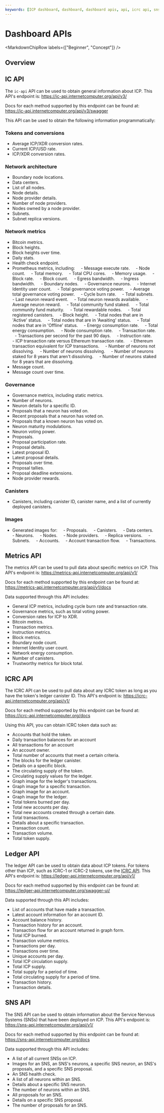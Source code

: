 ```yaml
---
keywords: [ICP dashboard, dashboard, dashboard apis, api, icrc api, sns api, ic api, ledger api, metrics api]
---
```



# Dashboard APIs

<MarkdownChipRow labels={["Beginner", "Concept"]} />

## Overview

## IC API

The `ic-api` API can be used to obtain general information about ICP. This API's endpoint is: https://ic-api.internetcomputer.org/api/v3/

Docs for each method supported by this endpoint can be found at: https://ic-api.internetcomputer.org/api/v3/swagger

This API can be used to obtain the following information programmatically:

### Tokens and conversions

- Average ICP/XDR conversion rates.
- Current ICP/USD rate.
- ICP/XDR conversion rates.

### Network architecture

- Boundary node locations.
- Data centers.
- List of all nodes.
- Node details.
- Node provider details.
- Number of node providers.
- Nodes owned by a node provider.
- Subnets.
- Subnet replica versions.


### Network metrics

- Bitcoin metrics.
- Block heights.
- Block heights over time.
- Daily stats.
- Health check endpoint.
- Prometheus metrics, including:
    - Message execute rate.
    - Node count.
    - Total memory.
    - Total CPU cores.
    - Memory usage.
    - Block rate.
    - Block count.
    - Egress bandwidth.
    - Ingress bandwidth.
    - Boundary nodes.
    - Governance neurons.
    - Internet Identity user count.
    - Total governance voting power.
    - Average total governance voting power.
    - Cycle burn rate.
    - Total subnets.
    - Last neuron reward event.
    - Total neuron rewards available.
    - Average neuron reward.
    - Total community fund staked.
    - Total community fund maturity.
    - Total rewardable nodes.
    - Total registered canisters.
    - Block height.
    - Total nodes that are in 'Active' status.
    - Total nodes that are in 'Awaiting' status.
    - Total nodes that are in 'Offline' status.
    - Energy consumption rate.
    - Total energy consumption.
    - Node consumption rate.
    - Transaction rate.
    - Transactions per second for the past 90 days.
    - Instruction rate.
    - ICP transaction rate versus Ethereum transaction rate.
    - Ethereum transaction equivalent for ICP transactions.
    - Number of neurons not dissolving.
    - Number of neurons dissolving.
    - Number of neurons staked for 8 years that aren't dissolving.
    - Number of neurons staked for 8 years that are dissolving.
- Message count.
- Message count over time.

### Governance

- Governance metrics, including static metrics.
- Number of neurons.
- Neuron details for a specific ID.
- Proposals that a neuron has voted on.
- Recent proposals that a neuron has voted on.
- Proposals that a known neuron has voted on.
- Neuron maturity modulations.
- Neuron voting power.
- Proposals.
- Proposal participation rate.
- Proposal details.
- Latest proposal ID.
- Latest proposal details.
- Proposals over time.
- Proposal tallies.
- Proposal deadline extensions.
- Node provider rewards.

### Canisters

- Canisters, including canister ID, canister name, and a list of currently deployed canisters.

### Images
- Generated images for:
    - Proposals.
    - Canisters.
    - Data centers.
    - Neurons.
    - Nodes.
    - Node providers.
    - Replica versions.
    - Subnets.
    - Accounts.
    - Account transaction flow.
    - Transactions.

## Metrics API

The metrics API can be used to pull data about specific metrics on ICP. This API's endpoint is: https://metrics-api.internetcomputer.org/api/v1/

Docs for each method supported by this endpoint can be found at: https://metrics-api.internetcomputer.org/api/v1/docs

Data supported through this API includes:

- General ICP metrics, including cycle burn rate and transaction rate.
- Governance metrics, such as total voting power.
- Conversion rates for ICP to XDR.
- Bitcoin metrics.
- Transaction metrics.
- Instruction metrics.
- Block metrics.
- Boundary node count.
- Internet Identity user count.
- Network energy consumption.
- Number of canisters.
- Trustworthy metrics for block total.

## ICRC API

The ICRC API can be used to pull data about any ICRC token as long as you have the token's ledger canister ID. This API's endpoint is: https://icrc-api.internetcomputer.org/api/v1/

Docs for each method supported by this endpoint can be found at: https://icrc-api.internetcomputer.org/docs

Using this API, you can obtain ICRC token data such as:

- Accounts that hold the token.
- Daily transaction balances for an account
- All transactions for an account
- An account owner.
- Total number of accounts that meet a certain criteria.
- The blocks for the ledger canister.
- Details on a specific block.
- The circulating supply of the token.
- Circulating supply values for the ledger.
- Graph image for the ledger's transactions.
- Graph image for a specific transaction.
- Graph image for an account.
- Graph image for the ledger.
- Total tokens burned per day.
- Total new accounts per day.
- Total new accounts created through a certain date.
- Total transactions.
- Details about a specific transaction.
- Transaction count.
- Transaction volume.
- Total token supply.

## Ledger API

The ledger API can be used to obtain data about ICP tokens. For tokens other than ICP, such as ICRC-1 or ICRC-2 tokens, use the [ICRC API](#icrc-api). This API's endpoint is: https://ledger-api.internetcomputer.org/api/v1/

Docs for each method supported by this endpoint can be found at: https://ledger-api.internetcomputer.org/swagger-ui/

Data supported through this API includes:

- List of accounts that have made a transaction.
- Latest account information for an account ID.
- Account balance history.
- Transaction history for an account.
- Transaction flow for an account returned in graph form.
- Total ICP burned.
- Transaction volume metrics.
- Transactions per day.
- Transactions over time.
- Unique accounts per day.
- Total ICP circulation supply.
- Total ICP supply.
- Total supply for a period of time.
- Total circulating supply for a period of time.
- Transaction history.
- Transaction details.


## SNS API

The SNS API can be used to obtain information about the Service Nervous Systems (SNSs) that have been deployed on ICP. This API's endpoint is: https://sns-api.internetcomputer.org/api/v1/

Docs for each method supported by this endpoint can be found at: https://sns-api.internetcomputer.org/docs

Data supported through this API includes:

- A list of all current SNSs on ICP.
- Images for an SNS, an SNS's neurons, a specific SNS neuron, an SNS's proposals, and a specific SNS proposal.
- An SNS health check.
- A list of all neurons within an SNS.
- Details about a specific SNS neuron.
- The number of neurons within an SNS.
- All proposals for an SNS.
- Details on a specific SNS proposal.
- The number of proposals for an SNS.